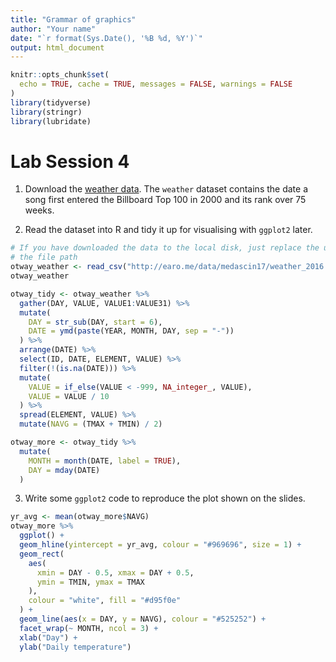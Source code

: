 ```yaml
---
title: "Grammar of graphics"
author: "Your name"
date: "`r format(Sys.Date(), '%B %d, %Y')`"
output: html_document
---
```


```r
knitr::opts_chunk$set(
  echo = TRUE, cache = TRUE, messages = FALSE, warnings = FALSE
)
library(tidyverse)
library(stringr)
library(lubridate)
```

# Lab Session 4

1. Download the [weather data](http://earo.me/data/medascin17/weather_2016.csv). The `weather` dataset contains the date a song first entered the Billboard Top 100 in 2000 and its rank over 75 weeks.

2. Read the dataset into R and tidy it up for visualising with `ggplot2` later.

```r
# If you have downloaded the data to the local disk, just replace the url with
# the file path
otway_weather <- read_csv("http://earo.me/data/medascin17/weather_2016.csv")
otway_weather
```

```r
otway_tidy <- otway_weather %>% 
  gather(DAY, VALUE, VALUE1:VALUE31) %>% 
  mutate(
    DAY = str_sub(DAY, start = 6),
    DATE = ymd(paste(YEAR, MONTH, DAY, sep = "-"))
  ) %>% 
  arrange(DATE) %>% 
  select(ID, DATE, ELEMENT, VALUE) %>% 
  filter(!(is.na(DATE))) %>% 
  mutate(
    VALUE = if_else(VALUE < -999, NA_integer_, VALUE),
    VALUE = VALUE / 10
  ) %>% 
  spread(ELEMENT, VALUE) %>% 
  mutate(NAVG = (TMAX + TMIN) / 2)
```

```r
otway_more <- otway_tidy %>% 
  mutate(
    MONTH = month(DATE, label = TRUE),
    DAY = mday(DATE)
  ) 
```

3. Write some `ggplot2` code to reproduce the plot shown on the slides.

```r
yr_avg <- mean(otway_more$NAVG)
otway_more %>% 
  ggplot() +
  geom_hline(yintercept = yr_avg, colour = "#969696", size = 1) +
  geom_rect(
    aes(
      xmin = DAY - 0.5, xmax = DAY + 0.5, 
      ymin = TMIN, ymax = TMAX
    ),
    colour = "white", fill = "#d95f0e"
  ) +
  geom_line(aes(x = DAY, y = NAVG), colour = "#525252") +
  facet_wrap(~ MONTH, ncol = 3) +
  xlab("Day") +
  ylab("Daily temperature")
```

